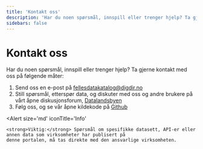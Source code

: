 ```yaml
---
title: 'Kontakt oss'
description: 'Har du noen spørsmål, innspill eller trenger hjelp? Ta gjerne kontakt med oss på følgende måter'
sidebars: false
---
```


# Kontakt oss

<Ingress size='xs'>
    Har du noen spørsmål, innspill eller trenger hjelp? Ta gjerne kontakt med oss på følgende måter:
</Ingress>

1. Send oss en e-post på [fellesdatakatalog@digdir.no](mailto:fellesdatakatalog@digdir.no)
2. Still spørsmål, etterspør data, og diskuter med oss og andre brukere på vårt åpne diskusjonsforum, [Datalandsbyen](https://datalandsbyen.norge.no/)
3. Følg oss, og se vår åpne kildekode på [Github](https://github.com/Informasjonsforvaltning)

<Alert 
    size='md'
    iconTitle='Info'
>
    <strong>Viktig:</strong> Spørsmål om spesifikke datasett, API-er eller annen data som virksomheter har publisert på
    denne portalen, må tas direkte med den ansvarlige virksomheten.
</Alert>
